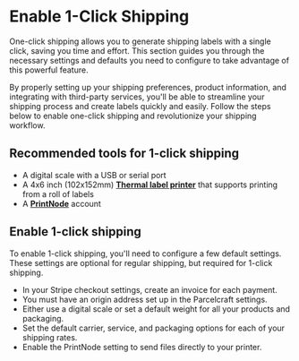 # Enable 1-Click Shipping

One-click shipping allows you to generate shipping labels with a single click, saving you time and effort. This section guides you through the necessary settings and defaults you need to configure to take advantage of this powerful feature.

By properly setting up your shipping preferences, product information, and integrating with third-party services, you'll be able to streamline your shipping process and create labels quickly and easily. Follow the steps below to enable one-click shipping and revolutionize your shipping workflow.

## Recommended tools for 1-click shipping

- A digital scale with a USB or serial port 
- A 4x6 inch (102x152mm) [**Thermal label printer**](https://www.amazon.com/4x6-thermal-label-printer/s?k=4x6+thermal+label+printer) that supports printing from a roll of labels
- A [**PrintNode**](https://www.printnode.com/) account



## Enable 1-click shipping

To enable 1-click shipping, you'll need to configure a few default settings. These settings are optional for regular shipping, but required for 1-click shipping.

- In your Stripe checkout settings, create an invoice for each payment.
- You must have an origin address set up in the Parcelcraft settings.
- Either use a digital scale or set a default weight for all your products and packaging.
- Set the default carrier, service, and packaging options for each of your shipping rates.
- Enable the PrintNode setting to send files directly to your printer.
